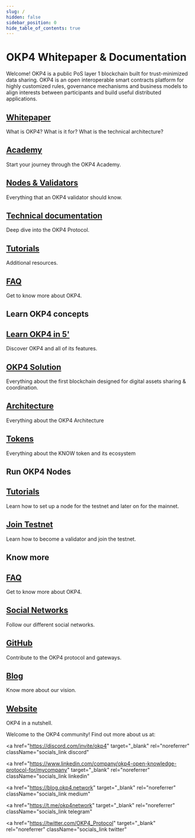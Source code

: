 ---
slug: /
hidden: false
sidebar_position: 0
hide_table_of_contents: true
---

# OKP4 Whitepaper & Documentation

Welcome! OKP4 is a public PoS layer 1 blockchain built for trust-minimized data sharing. OKP4 is an open interoperable smart contracts platform for highly customized rules, governance mechanisms and business models to align interests between participants and build useful distributed applications.

<div class="docs-card-container">
  <div class="row row-cols-1 row-cols-md-2a g-3">
    <div class="col">
      <div class="card card-body h-100 d-flex flex-column">
        <a href="/whitepaper/abstract" class="card-title card-link stretched-link">
          <h2>Whitepaper</h2>
        </a>
        <p class="card-text">What is OKP4? What is it for? What is the technical architecture?</p>
      </div>
    </div>
    <div class="col">
      <div class="card card-body h-100 d-flex flex-column">
        <a href="/academy/overview" class="card-title card-link stretched-link">
          <h2>Academy</h2>
        </a>
        <p class="card-text">Start your journey through the OKP4 Academy.</p>
      </div>
    </div>
    <div class="col">
      <div class="card card-body h-100 d-flex flex-column">
        <a href="/nodes/introduction" class="card-title card-link stretched-link">
          <h2>Nodes & Validators</h2>
        </a>
        <p class="card-text">Everything that an OKP4 validator should know.</p>
      </div>
    </div>
  </div>
</div>
<div class="docs-card-container">
  <div class="row row-cols-1 row-cols-md-2a g-3">
    <div class="col">
      <div class="card card-body h-100 d-flex flex-column">
        <a href="/technical-documentation/overview" class="card-title card-link stretched-link">
          <h2>Technical documentation</h2>
        </a>
        <p class="card-text">Deep dive into the OKP4 Protocol.</p>
      </div>
    </div>
    <div class="col">
      <div class="card card-body h-100 d-flex flex-column">
        <a href="/tutorials/overview" class="card-title card-link stretched-link">
          <h2>Tutorials</h2>
        </a>
        <p class="card-text">Additional resources.</p>
      </div>
    </div>
    <div class="col">
      <div class="card card-body h-100 d-flex flex-column">
        <a href="/faq" class="card-title card-link stretched-link">
          <h2>FAQ</h2>
        </a>
        <p class="card-text">Get to know more about OKP4.</p>
      </div>
    </div>
  </div>
</div>

## Learn OKP4 concepts

<div class="docs-card-container">
  <div class="row row-cols-1 row-cols-md-3a g-3">
    <div class="col">
      <div class="card card-body h-100 d-flex flex-column">
        <a href="/whitepaper/abstract" class="card-title card-link stretched-link">
          <h2>Learn OKP4 in 5'</h2>
        </a>
        <p class="card-text">Discover OKP4 and all of its features.</p>
      </div>
    </div>
    <div class="col">
      <div class="card card-body h-100 d-flex flex-column">
        <a href="/whitepaper/solution" class="card-title card-link stretched-link">
          <h2>OKP4 Solution</h2>
        </a>
        <p class="card-text">
          Everything about the first blockchain designed for digital assets sharing & coordination.
        </p>
      </div>
    </div>
  </div>
</div>

<div class="docs-card-container">
  <div class="row row-cols-1 row-cols-md-3a g-3">
    <div class="col">
      <div class="card card-body h-100 d-flex flex-column">
        <a href="/whitepaper/architecture" class="card-title card-link stretched-link">
          <h2>Architecture</h2>
        </a>
        <p class="card-text">Everything about the OKP4 Architecture</p>
      </div>
    </div>
    <div class="col">
      <div class="card card-body h-100 d-flex flex-column">
        <a href="/whitepaper/token-model" class="card-title card-link stretched-link">
          <h2>Tokens</h2>
        </a>
        <p class="card-text">Everything about the KNOW token and its ecosystem</p>
      </div>
    </div>
  </div>
</div>

## Run OKP4 Nodes

<div class="docs-card-container">
  <div class="row row-cols-1 row-cols-md-3a g-3">
    <div class="col">
      <div class="card card-body h-100 d-flex flex-column">
        <a href="/nodes/introduction" class="card-title card-link stretched-link">
          <h2>Tutorials</h2>
        </a>
        <p class="card-text">
          Learn how to set up a node for the testnet and later on for the mainnet.
        </p>
      </div>
    </div>
    <div class="col">
      <div class="card card-body h-100 d-flex flex-column">
        <a href="/nodes/join-testnet" class="card-title card-link stretched-link">
          <h2>Join Testnet</h2>
        </a>
        <p class="card-text">Learn how to become a validator and join the testnet.</p>
      </div>
    </div>
  </div>
</div>

## Know more

<div class="docs-card-container">
  <div class="row row-cols-1 row-cols-md-2a g-4">
    <div class="col">
      <div class="card card-body h-100 d-flex flex-column">
        <a href="/faq" class="card-title card-link stretched-link">
          <h2>FAQ</h2>
        </a>
        <p class="card-text">Get to know more about OKP4.</p>
      </div>
    </div>
    <div class="col">
      <div class="card card-body h-100 d-flex flex-column">
        <a href="https://linktr.ee/okp4" class="card-title card-link stretched-link">
          <h2>Social Networks</h2>
        </a>
        <p class="card-text">Follow our different social networks.</p>
      </div>
    </div>
    <div class="col">
      <div class="card card-body h-100 d-flex flex-column">
        <a href="https://github.com/okp4" class="card-title card-link stretched-link">
          <h2>GitHub</h2>
        </a>
        <p class="card-text">Contribute to the OKP4 protocol and gateways.</p>
      </div>
    </div>
  </div>
</div>
<div class="docs-card-container">
  <div class="row row-cols-1 row-cols-md-2a g-4">
    <div class="col">
      <div class="card card-body h-100 d-flex flex-column">
        <a href="https://blog.okp4.network" class="card-title card-link stretched-link">
          <h2>Blog</h2>
        </a>
        <p class="card-text">Know more about our vision.</p>
      </div>
    </div>
    <div class="col">
      <div class="card card-body h-100 d-flex flex-column">
        <a href="https://okp4.network" class="card-title card-link stretched-link">
          <h2>Website</h2>
        </a>
        <p class="card-text">OKP4 in a nutshell.</p>
      </div>
    </div>
  </div>
</div>

Welcome to the OKP4 community! Find out more about us at:


<div className="social_media">
<a
  href="https://okp4.network"
  target="_blank"
  rel="noreferrer"
  className="socials_link website"
>
  <IconOKP4 />
</a>

<a href="https://github.com/okp4" target="_blank" rel="noreferrer" className="socials_link github">
  <IconGithub />
</a>

<a
  href="https://discord.com/invite/okp4"
  target="_blank"
  rel="noreferrer"
  className="socials_link discord"
>
  <IconDiscord />

</a>

<a
  href="https://www.linkedin.com/company/okp4-open-knowledge-protocol-for/mycompany"
  target="_blank"
  rel="noreferrer"
  className="socials_link linkedin"
>
  <IconLinkedin />
</a>

<a
  href="https://blog.okp4.network"
  target="_blank"
  rel="noreferrer"
  className="socials_link medium"
>
  <IconMedium />
</a>

<a
  href="https://t.me/okp4network"
  target="_blank"
  rel="noreferrer"
  className="socials_link telegram"
>
  <IconTelegram />
</a>

<a
  href="https://twitter.com/OKP4_Protocol"
  target="_blank"
  rel="noreferrer"
  className="socials_link twitter"
>
  <IconTwitter />
</a>
</div>